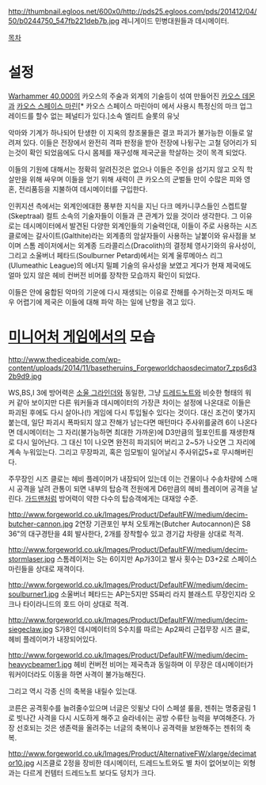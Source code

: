 {{{+1 '''Decimator'''}}}
{{{+1 데시메이터}}}

http://thumbnail.egloos.net/600x0/http://pds25.egloos.com/pds/201412/04/50/b0244750_547fb221deb7b.jpg
레니게이드 민병대원들과 데시메이터.

[[목차]]

= 설정 =
[[Warhammer 40,000]]의 카오스의 주술과 외계의 기술등이 섞여 만들어진 [[카오스 데몬]]과 [[카오스 스페이스 마린]][* 카오스 스페이스 마린아미 에서 사용시 특정신의 마크 업그레이드를 할수 없는 페널티가 있다.]소속 엘리트 슬롯의 유닛 

악마와 기계가 하나되어 탄생한 이 지옥의 창조물들은 결코 파괴가 불가능한 이들로 알려져 있다. 이들은 전장에서 완전히 격파 판정을 받아 전장에 나뒹구는 고철 덩어리가 되는것이 확인 되었음에도 다시 몸체를 재구성해 제국군을 학살하는 것이 목격 되었다.

이들의 기원에 대해서는 정확히 알려진것은 없으나 이들은 주인을 섬기지 않고 오직 학살만을 위해 싸우며 이들을 얻기 위해 새력이 큰 카오스의 군벌들 만이 수많은 피와 영혼, 전리품등을 지불하여 데시메이터를 구입한다.

인퀴지션 측에서는 외계인에대한 풍부한 지식을 지닌 다크 메카니쿠스들인 스켑트랄(Skeptraal) 컬트 소속의 기술자들이 이들과 큰 관계가 있을 것이라 생각한다. 그 이유로는 데시메이터에서 발견된 다양한 외계인들의 기술력인대, 이들이 주로 사용하는 시즈클로에는 갈사이트(Galthite)라는 외계종의 암살자들이 사용하는 날붙이와 유사점을 보이며 스톰 레이저에서는 외계종 드라콜리스(Dracolith)의 결정체 영사기와의 유사성이, 그리고 소울버너 페타드(Soulburner Petard)에서는 외계 울루메아스 리그(Ulumeathic League)의 에너지 밀폐 기술의 유사성을 보였고 게다가 현재 제국에도 얼마 있지 않은 헤비 컨버전 비머를 장착한 모습까지 확인이 되었다.

이들은 안에 융합된 악마의 기운에 다시 재생되는 이유로 잔해를 수거하는것 마저도 매우 어렵기에 제국은 이들에 대해 파악 하는 일에 난항을 겪고 있다.  
 

= [[미니어처 게임]]에서의 모습 =
http://www.thediceabide.com/wp-content/uploads/2014/11/basetheruins_Forgeworldchaosdecimator7_zps6d32b9d9.jpg

WS,BS,I 3에 방어력은 [[소울 그라인더]]와 동일한, 그냥 [[드레드노트]]와 비슷한 형태의 워커 같아 보이지만 다른 워커들과 데시메이터의 가장큰 차이는 설정에 나온대로 이들은 파괴된 후에도 다시 살아나(!) 게임에 다시 투입될수 있다는 것이다. 대신 조건이 몇가지 붙는데, 일단 파괴시 폭파되지 않고 잔해가 남는다면 매턴마다 주사위를굴려 6이 나온다면 데시메이터는 그 자리(불가능하면 최대한 가까운)에 D3만큼의 헐포인트를 재생한채로 다시 일어난다. 그 대신 1이 나오면 완전히 파괴되어 버리고 2~5가 나오면 그 자리에 계속 누워있는다. 그리고 무장파괴, 혹은 임모빌이 일어날시 주사위값5+로 무시해버린다.

주무장인 시즈 클로는 헤비 플레이머가 내장되어 있는데 이는 건물이나 수송차량에 스매시 공격을 날려 관통이 되면 내부의 탑승객 전원에게 D6만큼의 헤비 플레이머 공격을 날린다. [[가드맨]]처럼 방어력이 약한 다수의 탑승객에게는 대재앙 수준.

http://www.forgeworld.co.uk/Images/Product/DefaultFW/medium/decim-butcher-cannon.jpg
2연장 기관포인 부처 오토캐논(Butcher Autocannon)은 S8 36"의 대구경탄을 4회 발사한다, 2개를 장착할수 있고 경기갑 차량을 상대로 적격.

http://www.forgeworld.co.uk/Images/Product/DefaultFW/medium/decim-stormlaser.jpg
스톰레이저는 S는 6이지만 Ap가3이고 발사 횟수는 D3+2로 스페이스마린들을 상대로 재격이다.

http://www.forgeworld.co.uk/Images/Product/DefaultFW/medium/decim-soulburner1.jpg
소울버너 페타드는 AP는5지만 S5짜리 라지 블래스트 무장인지라 오크나 타이라니드의 호드 아미 상대로 적격.

http://www.forgeworld.co.uk/Images/Product/DefaultFW/medium/decim-siegeclaw.jpg
S가8인 데시메이터의 S수치를 따르는 Ap2짜리 근접무장 시즈 클로, 헤비 플레이머가 내장되어있다.

http://www.forgeworld.co.uk/Images/Product/DefaultFW/medium/decim-heavycbeamer1.jpg
헤비 컨버전 비머는 제국측과 동일하며 이 무장은 데시메이터가 워커이더라도 이동을 하면 사격이 불가능해진다.

그리고 역시 각종 신의 축복을 내릴수 있는대.

코른은 공격횟수를 늘려줄수있으며 너글은 잇윌낫 다이 스페셜 룰을, 젠취는 명중굴림 1로 빗나간 사격을 다시 시도하게 해주고 슬라네쉬는 공방 수류탄 능력을 부여해준다. 가장 선호되는 것은 생존력을 올려주는 너글의 축복이나 공격력을 보완해주는 젠취의 축복.


http://www.forgeworld.co.uk/Images/Product/AlternativeFW/xlarge/decimator10.jpg
시즈클로 2정을 장비한 데시메이터, 드레드노트와도 별 차이 없어보이는 외형과는 다르게 컨템터 드레드노트 보다도 덩치가 크다.


